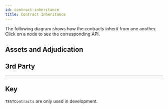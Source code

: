 ```yaml
---
id: contract-inheritance
title: Contract Inheritance
---
```



The following diagram shows how the contracts inherit from one another. Click on a node to see the corresponding API.

## Assets and Adjudication

<Mermaid
  chart='
graph TD
linkStyle default interpolate basis
classDef Library fill:#ffffff,stroke:#656664,stroke-dasharray: 5 5
classDef Contract fill:#ffffff,stroke:#656664;
classDef DeployedContract fill:#ffffff,stroke:#3531ff,stroke-width:3px;
classDef Abstraction fill:#ffffff,stroke:#8dc404,stroke-dasharray: 5 5;
classDef Interface fill:#ffffff,stroke:#de1065,stroke-dasharray: 5 5;
classDef TestContract fill:#fafe4f,stroke-width:0px
Outcome([Outcome])
SafeMath([SafeMath])
IForceMove
IForceMoveApp 
IStatusManager
IMultiAssetHolder
ForceMove
IERC20
MultiAssetHolder
StatusManager
TESTForceMove
TESTNitroAdjudicator
NitroAdjudicator
class SafeMath,Outcome Library;
class IMultiAssetHolder,IERC20,IForceMoveApp,IForceMove,IStatusManager Interface;
class MultiAssetHolder,ForceMove,StatusManager Contract;
class NitroAdjudicator DeployedContract;
class TESTForceMove,TESTNitroAdjudicator TestContract;
IMultiAssetHolder--> MultiAssetHolder
IStatusManager--> StatusManager
StatusManager--> ForceMove
StatusManager--> MultiAssetHolder
SafeMath-.-> MultiAssetHolder
Outcome-.-> MultiAssetHolder
MultiAssetHolder-->NitroAdjudicator
IERC20.->MultiAssetHolder
IForceMoveApp-.-> ForceMove
IForceMove--> ForceMove
Outcome-.-> NitroAdjudicator
ForceMove-->TESTForceMove
ForceMove-->NitroAdjudicator
NitroAdjudicator--> TESTNitroAdjudicator
TESTForceMove--> TESTNitroAdjudicator
click ForceMove "/contract-api/natspec/ForceMove";
click IERC20 "/contract-api/natspec/IERC20";
click IForceMove "/contract-api/natspec/IForceMove";
click IForceMoveApp "/contract-api/natspec/IForceMoveApp";
click IMultiAssetHolder "/contract-api/natspec/IMultiAssetHolder";
click MultiAssetHolder "/contract-api/natspec/MultiAssetHolder";
click NitroAdjudicator "/contract-api/natspec/NitroAdjudicator";
click Outcome "/contract-api/natspec/Outcome";
click SafeMath "/contract-api/natspec/SafeMath";
click TESTForceMove "/contract-api/natspec/TESTForceMove";
click TESTNitroAdjudicator "/contract-api/natspec/TESTNitroAdjudicator";
'
/>

## 3rd Party

<Mermaid
  chart='
graph TD
linkStyle default interpolate basis
ERC20
IERC20
Token
CountingApp
IForceMoveApp
SingleAssetPayments
TrivialApp
IForceMoveApp-->CountingApp
IForceMoveApp-->TrivialApp
IForceMoveApp-->SingleAssetPayments
IERC20-->ERC20
ERC20-->Token
classDef Contract fill:#ffffff,stroke:#656664;
classDef DeployedContract fill:#ffffff,stroke:#3531ff,stroke-width:3px;
classDef Abstraction fill:#ffffff,stroke:#8dc404,stroke-dasharray: 5 5
classDef Interface fill:#ffffff,stroke:#de1065,stroke-dasharray: 5 5
classDef TestContract fill:#fafe4f,stroke-width:0px;
classDef fill:#ffffff,stroke:#656664,stroke-dasharray: 5 5
class Outcome,SafeMath Library;
class IForceMoveApp,IERC20 Interface;
class SingleAssetPayments,TrivialApp,CountingApp,ERC20 Contract;
class Token TestContract;
click CountingApp "/contract-api/natspec/CountingApp";
click ERC20 "/contract-api/natspec/ERC20";
click IForceMoveApp "/contract-api/natspec/IForceMoveApp";
click IERC20 "/contract-api/natspec/IERC20";
click Outcome "/contract-api/natspec/Outcome";
click SafeMath "/contract-api/natspec/SafeMath";
click SingleAssetPayments "/contract-api/natspec/SingleAssetPayments";
click Token "/contract-api/natspec/Token";
click TrivialApp "/contract-api/natspec/TrivialApp";
'
/>

---

## Key

<Mermaid
  chart="
graph TD
linkStyle default interpolate basis
Abstraction-->|Inherited by| Contract
Contract-->|Inherited by| TESTContract
Interface-->|Inherited by| Contract
Library([Library])-.->|Imported by| Contract
DeployedContract
classDef Contract fill:#ffffff,stroke:#656664;
classDef TestContract fill:#fafe4f,stroke-width:0px;
classDef Interface fill:#ffffff,stroke:#de1065,stroke-dasharray: 5 5
classDef Library fill:#ffffff,stroke:#656664,stroke-dasharray: 5 5
classDef DeployedContract fill:#ffffff,stroke:#3531ff,stroke-width:3px;
class Library Library;
class Contract Contract;
class TESTContract TestContract;
class Interface Interface;
class DeployedContract DeployedContract
"
/>

`TESTContracts` are only used in development.
